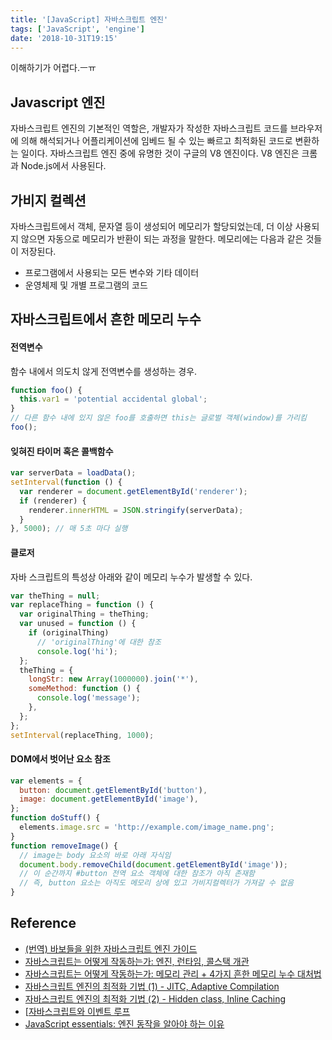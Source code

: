 ```yaml
---
title: '[JavaScript] 자바스크립트 엔진'
tags: ['JavaScript', 'engine']
date: '2018-10-31T19:15'
---
```


<!--truncate-->

이해하기가 어렵다.ㅡㅠ

## Javascript 엔진

자바스크립트 엔진의 기본적인 역할은, 개발자가 작성한 자바스크립트 코드를 브라우저에 의해 해석되거나 어플리케이션에 임베드 될 수 있는 빠르고 최적화된 코드로 변환하는 일이다.
자바스크립트 엔진 중에 유명한 것이 구글의 V8 엔진이다. V8 엔진은 크롬과 Node.js에서 사용된다.

## 가비지 컬렉션

자바스크립트에서 객체, 문자열 등이 생성되어 메모리가 할당되었는데, 더 이상 사용되지 않으면 자동으로 메모리가 반환이 되는 과정을 말한다.
메모리에는 다음과 같은 것들이 저장된다.

- 프로그램에서 사용되는 모든 변수와 기타 데이터
- 운영체제 및 개별 프로그램의 코드

## 자바스크립트에서 흔한 메모리 누수

#### 전역변수

함수 내에서 의도치 않게 전역변수를 생성하는 경우.

```javascript
function foo() {
  this.var1 = 'potential accidental global';
}
// 다른 함수 내에 있지 않은 foo를 호출하면 this는 글로벌 객체(window)를 가리킴
foo();
```

#### 잊혀진 타이머 혹은 콜백함수

```javascript
var serverData = loadData();
setInterval(function () {
  var renderer = document.getElementById('renderer');
  if (renderer) {
    renderer.innerHTML = JSON.stringify(serverData);
  }
}, 5000); // 매 5초 마다 실행
```

#### 클로저

자바 스크립트의 특성상 아래와 같이 메모리 누수가 발생할 수 있다.

```javascript
var theThing = null;
var replaceThing = function () {
  var originalThing = theThing;
  var unused = function () {
    if (originalThing)
      // 'originalThing'에 대한 참조
      console.log('hi');
  };
  theThing = {
    longStr: new Array(1000000).join('*'),
    someMethod: function () {
      console.log('message');
    },
  };
};
setInterval(replaceThing, 1000);
```

#### DOM에서 벗어난 요소 참조

```javascript
var elements = {
  button: document.getElementById('button'),
  image: document.getElementById('image'),
};
function doStuff() {
  elements.image.src = 'http://example.com/image_name.png';
}
function removeImage() {
  // image는 body 요소의 바로 아래 자식임
  document.body.removeChild(document.getElementById('image'));
  // 이 순간까지 #button 전역 요소 객체에 대한 참조가 아직 존재함
  // 즉, button 요소는 아직도 메모리 상에 있고 가비지컬렉터가 가져갈 수 없음
}
```

## Reference

- [(번역) 바보들을 위한 자바스크립트 엔진 가이드](https://dongwoo.blog/2015/10/12/%EB%B2%88%EC%97%AD-%EB%B0%94%EB%B3%B4%EB%93%A4%EC%9D%84-%EC%9C%84%ED%95%9C-%EC%9E%90%EB%B0%94%EC%8A%A4%ED%81%AC%EB%A6%BD%ED%8A%B8-%EC%97%94%EC%A7%84-%EA%B0%80%EC%9D%B4%EB%93%9C/)
- [자바스크립트는 어떻게 작동하는가: 엔진, 런타임, 콜스택 개관](https://engineering.huiseoul.com/%EC%9E%90%EB%B0%94%EC%8A%A4%ED%81%AC%EB%A6%BD%ED%8A%B8%EB%8A%94-%EC%96%B4%EB%96%BB%EA%B2%8C-%EC%9E%91%EB%8F%99%ED%95%98%EB%8A%94%EA%B0%80-%EC%97%94%EC%A7%84-%EB%9F%B0%ED%83%80%EC%9E%84-%EC%BD%9C%EC%8A%A4%ED%83%9D-%EA%B0%9C%EA%B4%80-ea47917c8442)
- [자바스크립트는 어떻게 작동하는가: 메모리 관리 + 4가지 흔한 메모리 누수 대처법](https://engineering.huiseoul.com/%EC%9E%90%EB%B0%94%EC%8A%A4%ED%81%AC%EB%A6%BD%ED%8A%B8%EB%8A%94-%EC%96%B4%EB%96%BB%EA%B2%8C-%EC%9E%91%EB%8F%99%ED%95%98%EB%8A%94%EA%B0%80-%EB%A9%94%EB%AA%A8%EB%A6%AC-%EA%B4%80%EB%A6%AC-4%EA%B0%80%EC%A7%80-%ED%9D%94%ED%95%9C-%EB%A9%94%EB%AA%A8%EB%A6%AC-%EB%88%84%EC%88%98-%EB%8C%80%EC%B2%98%EB%B2%95-5b0d217d788d)
- [자바스크립트 엔진의 최적화 기법 (1) - JITC, Adaptive Compilation](https://meetup.toast.com/posts/77)
- [자바스크립트 엔진의 최적화 기법 (2) - Hidden class, Inline Caching](https://meetup.toast.com/posts/78)
- [[자바스크립트와 이벤트 루프](https://meetup.toast.com/posts/89)
- [JavaScript essentials: 엔진 동작을 알아야 하는 이유](https://devtimothy.tistory.com/94?fbclid=IwAR04jLJ3RAIgrUyZv2wnJENhqj9kV2iJj4HM9VODcQU40NLiQaMG-peQiHE)
